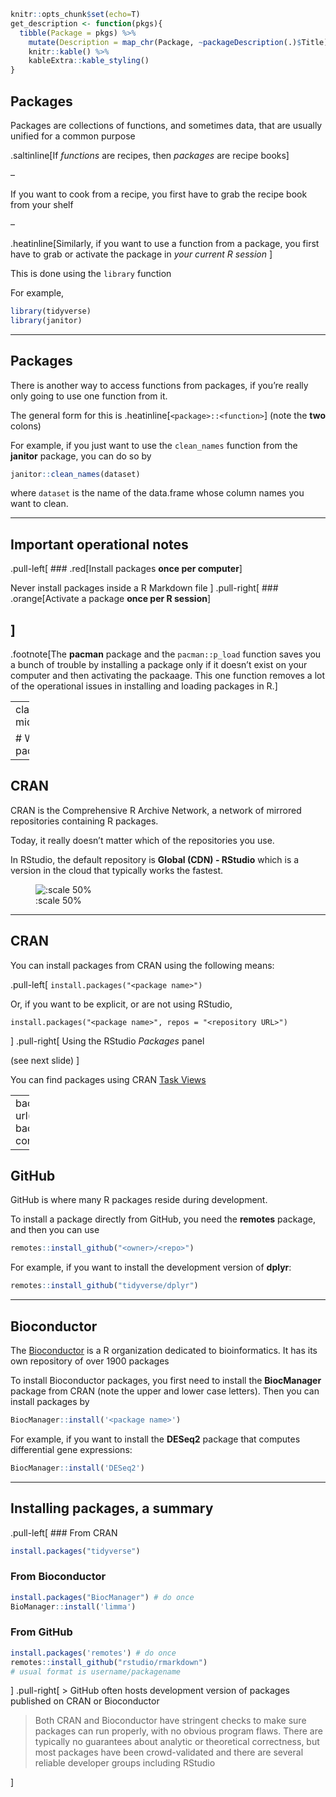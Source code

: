 

```r
knitr::opts_chunk$set(echo=T)
get_description <- function(pkgs){
  tibble(Package = pkgs) %>% 
    mutate(Description = map_chr(Package, ~packageDescription(.)$Title)) %>% 
    knitr::kable() %>% 
    kableExtra::kable_styling()
}
```


## Packages

Packages are collections of functions, and sometimes data, that are usually unified for 
a common purpose

.saltinline[If _functions_ are recipes, then _packages_ are recipe books]

--

If you want to cook from a recipe, you first have to grab the recipe book from your shelf

--

.heatinline[Similarly, if you want to use a function from a package, you first have to grab or activate
the package in _your current R session_ ]

This is done using the `library` function 

For example, 

```r
library(tidyverse)
library(janitor)
```

---

## Packages

There is another way to access functions from packages, if you're really only going to 
use one function from it. 

The general form for this is .heatinline[`<package>::<function>`] (note the __two__ colons)

For example, if you just want to use the `clean_names` function from the **janitor** package, you can 
do so by 

```r
janitor::clean_names(dataset)
```

where `dataset` is the name of the data.frame whose column names you want to clean.

---

## Important operational notes

.pull-left[
### .red[Install packages **once per computer**]

Never install packages inside a R Markdown file
]
.pull-right[
### .orange[Activate a package **once per R session**]

]
--


.footnote[The **pacman** package and the `pacman::p_load` function saves you a bunch of trouble by 
installing a package only if it doesn't exist on your computer and then activating the packaage. This one function removes a lot of the operational issues in installing and loading packages in R.]


---
class: middle,center,inverse

# Where are the packages?

---

## CRAN

CRAN is the Comprehensive R Archive Network, a network of mirrored repositories containing R packages.

Today, it really doesn't matter which of the repositories you use. 

In RStudio, the default repository is **Global (CDN) - RStudio** which is a version in the cloud that typically works the fastest. 

![:scale 50%](../img/pkg1.png)


---

## CRAN

You can install packages from CRAN using the following means:

.pull-left[
`install.packages("<package name>")`

Or, if you want to be explicit, or are not using RStudio, 

`install.packages("<package name>", repos = "<repository URL>")`

]
.pull-right[
Using the RStudio _Packages_ panel

(see next slide)
]

You can find packages using CRAN [Task Views](https://cran.r-project.org/web/views/)

---
background-image: url(../img/pkg2.png)
background-size: contain

---

## GitHub

GitHub is where many R packages reside during development. 

To install a package directly from GitHub, you need the **remotes** package, and 
then you can use

```r
remotes::install_github("<owner>/<repo>")
```

For example, if you want to install the development version of **dplyr**:

```r
remotes::install_github("tidyverse/dplyr")
```

---

## Bioconductor

The [Bioconductor](https://www.bioconductor.org) is a R organization dedicated to 
bioinformatics. It has its own repository of over 1900 packages

To install Bioconductor packages, you first need to install the **BiocManager** package from CRAN (note the upper and lower case letters). Then you can install packages by 

```r
BiocManager::install('<package name>')
```

For example, if you want to install the **DESeq2** package that computes differential gene expressions: 

```r
BiocManager::install('DESeq2')
```

---
## Installing packages, a summary


.pull-left[
### From CRAN
```r
install.packages("tidyverse")
```

### From Bioconductor
```r
install.packages("BiocManager") # do once 
BioManager::install('limma')
```

### From GitHub

```r
install.packages('remotes') # do once
remotes::install_github("rstudio/rmarkdown") 
# usual format is username/packagename
```
]
.pull-right[
> GitHub often hosts development version of packages published on CRAN or Bioconductor

> Both CRAN and Bioconductor have stringent checks to make sure packages can run properly, with no obvious program flaws. There are typically no
  guarantees about analytic or theoretical correctness, but most packages have been crowd-validated and there are several reliable developer groups
  including RStudio
  
]



